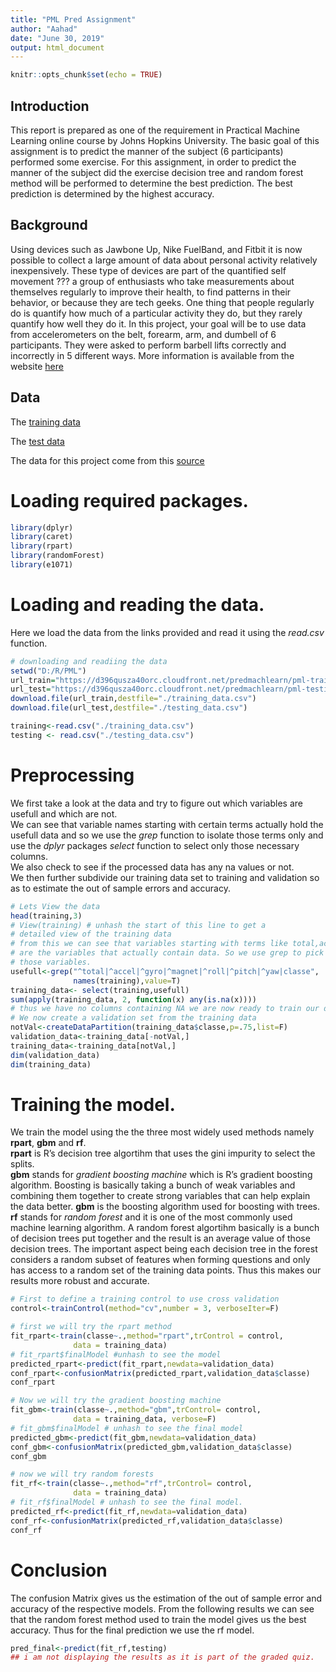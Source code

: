 ```yaml
---
title: "PML Pred Assignment"
author: "Aahad"
date: "June 30, 2019"
output: html_document
---
```


```r
knitr::opts_chunk$set(echo = TRUE)
```

## Introduction
This report is prepared as one of the requirement in Practical Machine Learning online course by Johns Hopkins University. The basic goal of this assignment is to predict the manner of the subject (6 participants) performed some exercise. For this assignment, in order to predict the manner of the subject did the exercise decision tree and random forest method will be performed to determine the best prediction. The best prediction is determined by the highest accuracy.

## Background
Using devices such as Jawbone Up, Nike FuelBand, and Fitbit it is now possible to collect a large amount of data about personal activity relatively inexpensively. These type of devices are part of the quantified self movement ??? a group of enthusiasts who take measurements about themselves regularly to improve their health, to find patterns in their behavior, or because they are tech geeks. One thing that people regularly do is quantify how much of a particular activity they do, but they rarely quantify how well they do it. In this project, your goal will be to use data from accelerometers on the belt, forearm, arm, and dumbell of 6 participants. They were asked to perform barbell lifts correctly and incorrectly in 5 different ways. More information is available from the website [here](http://web.archive.org/web/20161224072740/http:/groupware.les.inf.puc-rio.br/har)

## Data
The [training data](https://d396qusza40orc.cloudfront.net/predmachlearn/pml-training.csv)

The [test data](https://d396qusza40orc.cloudfront.net/predmachlearn/pml-testing.csv)

The data for this project come from this [source](http://web.archive.org/web/20161224072740/http:/groupware.les.inf.puc-rio.br/har)



# Loading required packages.
```r
library(dplyr)
library(caret)
library(rpart)
library(randomForest)
library(e1071)
```

# Loading and reading the data.
Here we load the data from the links provided and read it using the *read.csv* function.
```r
# downloading and readiing the data
setwd("D:/R/PML")
url_train="https://d396qusza40orc.cloudfront.net/predmachlearn/pml-training.csv"
url_test="https://d396qusza40orc.cloudfront.net/predmachlearn/pml-testing.csv"
download.file(url_train,destfile="./training_data.csv")
download.file(url_test,destfile="./testing_data.csv")

training<-read.csv("./training_data.csv")
testing <- read.csv("./testing_data.csv")
```

# Preprocessing
We first take a look at the data and try to figure out which variables are usefull
and which are not.  
We can see that variable names starting with certain terms actually hold the usefull data and so we use the *grep* function to isolate those terms only and use the *dplyr* packages *select* function to select only those necessary columns.  
We also check to see if the processed data has any na values or not.  
We then further subdivide our training data set to training and validation so as to estimate the out of sample errors and accuracy.
```r
# Lets View the data
head(training,3)
# View(training) # unhash the start of this line to get a 
# detailed view of the training data
# from this we can see that variables starting with terms like total,accel etc
# are the variables that actually contain data. So we use grep to pick up only 
# those variables.
usefull<-grep("^total|^accel|^gyro|^magnet|^roll|^pitch|^yaw|classe",
              names(training),value=T)
training_data<- select(training,usefull)
sum(apply(training_data, 2, function(x) any(is.na(x))))
# thus we have no columns containing NA we are now ready to train our data.
# We now create a validation set from the training data
notVal<-createDataPartition(training_data$classe,p=.75,list=F)
validation_data<-training_data[-notVal,]
training_data<-training_data[notVal,]
dim(validation_data)
dim(training_data)
```


# Training the model.
We train the model using the the three most widely used methods namely **rpart**, **gbm** and **rf**.   
**rpart** is R's decision tree algortihm that uses the gini impurity to select the splits.  
**gbm** stands for *gradient boosting machine* which is R's gradient boosting algorithm. Boosting is basically taking a bunch of weak variables and combining them together to create strong variables that can help explain the data better. 
**gbm** is the boosting algorithm used for boosting with trees.  
**rf** stands for *random forest* and it is one of the most commonly used machine learning algorithm. A random forest algortihm basically is a bunch of decision trees put together and the result is an average value of those decision trees. The important aspect being each decision tree in the forest considers a random subset of features when forming questions and only has access to a random set of the training data points. Thus this makes our results more robust and accurate.
```r
# First to define a training control to use cross validation
control<-trainControl(method="cv",number = 3, verboseIter=F)

# first we will try the rpart method
fit_rpart<-train(classe~.,method="rpart",trControl = control,
              data = training_data) 
# fit_rpart$finalModel #unhash to see the model
predicted_rpart<-predict(fit_rpart,newdata=validation_data)
conf_rpart<-confusionMatrix(predicted_rpart,validation_data$classe)
conf_rpart

# Now we will try the gradient boosting machine
fit_gbm<-train(classe~.,method="gbm",trControl= control,
              data = training_data, verbose=F) 
# fit_gbm$finalModel # unhash to see the final model
predicted_gbm<-predict(fit_gbm,newdata=validation_data)
conf_gbm<-confusionMatrix(predicted_gbm,validation_data$classe)
conf_gbm

# now we will try random forests
fit_rf<-train(classe~.,method="rf",trControl= control,
              data = training_data) 
# fit_rf$finalModel # unhash to see the final model.
predicted_rf<-predict(fit_rf,newdata=validation_data)
conf_rf<-confusionMatrix(predicted_rf,validation_data$classe)
conf_rf
```

# Conclusion 
The confusion Matrix gives us the estimation of the out of sample error and accuracy of the respective models.
From the following results we can see that the random forest method used to train
the model gives us the best accuracy.
Thus for the final prediction we use the rf model.

```r
pred_final<-predict(fit_rf,testing)
## i am not displaying the results as it is part of the graded quiz.
```

